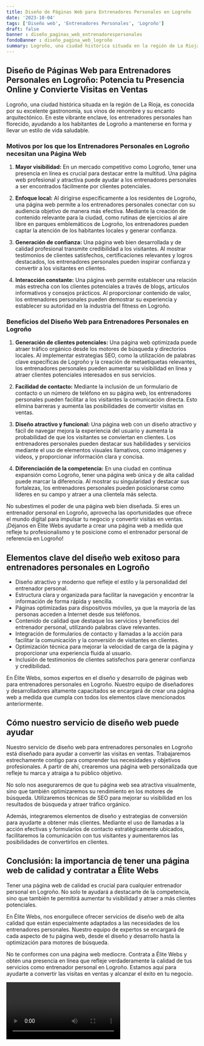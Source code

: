 ```yaml
---
title: Diseño de Páginas Web para Entrenadores Personales en Logroño
date: '2023-10-04'
tags: ['Diseño web', 'Entrenadores Personales', 'Logroño']
draft: false
banner : diseño_paginas_web_entrenadorespersonales
fondoBanner : diseño_pagina_web_logroño
summary: Logroño, una ciudad histórica situada en la región de La Rioja, es conocida por su excelente gastronomía, sus vinos de renombre y su encanto arquitectónico. En este vibrante enclave, los entrenadores personales han florecido, ayudando a los habitantes de Logroño a mantenerse en forma y llevar un estilo de vida saludable.
---
```


## Diseño de Páginas Web para Entrenadores Personales en Logroño: Potencia tu Presencia Online y Convierte Visitas en Ventas

Logroño, una ciudad histórica situada en la región de La Rioja, es conocida por su excelente gastronomía, sus vinos de renombre y su encanto arquitectónico. En este vibrante enclave, los entrenadores personales han florecido, ayudando a los habitantes de Logroño a mantenerse en forma y llevar un estilo de vida saludable.

### Motivos por los que los Entrenadores Personales en Logroño necesitan una Página Web

1. **Mayor visibilidad:** En un mercado competitivo como Logroño, tener una presencia en línea es crucial para destacar entre la multitud. Una página web profesional y atractiva puede ayudar a los entrenadores personales a ser encontrados fácilmente por clientes potenciales.

2. **Enfoque local:** Al dirigirse específicamente a los residentes de Logroño, una página web permite a los entrenadores personales conectar con su audiencia objetivo de manera más efectiva. Mediante la creación de contenido relevante para la ciudad, como rutinas de ejercicios al aire libre en parques emblemáticos de Logroño, los entrenadores pueden captar la atención de los habitantes locales y generar confianza.

3. **Generación de confianza:** Una página web bien desarrollada y de calidad profesional transmite credibilidad a los visitantes. Al mostrar testimonios de clientes satisfechos, certificaciones relevantes y logros destacados, los entrenadores personales pueden inspirar confianza y convertir a los visitantes en clientes.

4. **Interacción constante:** Una página web permite establecer una relación más estrecha con los clientes potenciales a través de blogs, artículos informativos y consejos prácticos. Al proporcionar contenido de valor, los entrenadores personales pueden demostrar su experiencia y establecer su autoridad en la industria del fitness en Logroño.

### Beneficios del Diseño Web para Entrenadores Personales en Logroño

1. **Generación de clientes potenciales:** Una página web optimizada puede atraer tráfico orgánico desde los motores de búsqueda y directorios locales. Al implementar estrategias SEO, como la utilización de palabras clave específicas de Logroño y la creación de metaetiquetas relevantes, los entrenadores personales pueden aumentar su visibilidad en línea y atraer clientes potenciales interesados en sus servicios.

2. **Facilidad de contacto:** Mediante la inclusión de un formulario de contacto o un número de teléfono en su página web, los entrenadores personales pueden facilitar a los visitantes la comunicación directa. Esto elimina barreras y aumenta las posibilidades de convertir visitas en ventas.

3. **Diseño atractivo y funcional:** Una página web con un diseño atractivo y fácil de navegar mejora la experiencia del usuario y aumenta la probabilidad de que los visitantes se conviertan en clientes. Los entrenadores personales pueden destacar sus habilidades y servicios mediante el uso de elementos visuales llamativos, como imágenes y videos, y proporcionar información clara y concisa.

4. **Diferenciación de la competencia:** En una ciudad en continua expansión como Logroño, tener una página web única y de alta calidad puede marcar la diferencia. Al mostrar su singularidad y destacar sus fortalezas, los entrenadores personales pueden posicionarse como líderes en su campo y atraer a una clientela más selecta.

No subestimes el poder de una página web bien diseñada. Si eres un entrenador personal en Logroño, aprovecha las oportunidades que ofrece el mundo digital para impulsar tu negocio y convertir visitas en ventas. ¡Déjanos en Élite Webs ayudarte a crear una página web a medida que refleje tu profesionalismo y te posicione como el entrenador personal de referencia en Logroño!

<GifSeo />

<Cta />

## Elementos clave del diseño web exitoso para entrenadores personales en Logroño

- Diseño atractivo y moderno que refleje el estilo y la personalidad del entrenador personal.
- Estructura clara y organizada para facilitar la navegación y encontrar la información de forma rápida y sencilla.
- Páginas optimizadas para dispositivos móviles, ya que la mayoría de las personas acceden a Internet desde sus teléfonos.
- Contenido de calidad que destaque los servicios y beneficios del entrenador personal, utilizando palabras clave relevantes.
- Integración de formularios de contacto y llamadas a la acción para facilitar la comunicación y la conversión de visitantes en clientes.
- Optimización técnica para mejorar la velocidad de carga de la página y proporcionar una experiencia fluida al usuario.
- Inclusión de testimonios de clientes satisfechos para generar confianza y credibilidad.

En Élite Webs, somos expertos en el diseño y desarrollo de páginas web para entrenadores personales en Logroño. Nuestro equipo de diseñadores y desarrolladores altamente capacitados se encargará de crear una página web a medida que cumpla con todos los elementos clave mencionados anteriormente.

## Cómo nuestro servicio de diseño web puede ayudar

Nuestro servicio de diseño web para entrenadores personales en Logroño está diseñado para ayudar a convertir las visitas en ventas. Trabajaremos estrechamente contigo para comprender tus necesidades y objetivos profesionales. A partir de ahí, crearemos una página web personalizada que refleje tu marca y atraiga a tu público objetivo.

No solo nos aseguraremos de que tu página web sea atractiva visualmente, sino que también optimizaremos su rendimiento en los motores de búsqueda. Utilizaremos técnicas de SEO para mejorar su visibilidad en los resultados de búsqueda y atraer tráfico orgánico.

Además, integraremos elementos de diseño y estrategias de conversión para ayudarte a obtener más clientes. Mediante el uso de llamadas a la acción efectivas y formularios de contacto estratégicamente ubicados, facilitaremos la comunicación con tus visitantes y aumentaremos las posibilidades de convertirlos en clientes.

## Conclusión: la importancia de tener una página web de calidad y contratar a Élite Webs

Tener una página web de calidad es crucial para cualquier entrenador personal en Logroño. No solo te ayudará a destacarte de la competencia, sino que también te permitirá aumentar tu visibilidad y atraer a más clientes potenciales.

En Élite Webs, nos enorgullece ofrecer servicios de diseño web de alta calidad que están especialmente adaptados a las necesidades de los entrenadores personales. Nuestro equipo de expertos se encargará de cada aspecto de tu página web, desde el diseño y desarrollo hasta la optimización para motores de búsqueda.

No te conformes con una página web mediocre. Contrata a Élite Webs y obtén una presencia en línea que refleje verdaderamente la calidad de tus servicios como entrenador personal en Logroño. Estamos aquí para ayudarte a convertir las visitas en ventas y alcanzar el éxito en tu negocio.

<Video />

<CtaBot job='Entrenadores Personales' city='Logroño'/>

<Gmaps query='Logroño+españa+maps' />